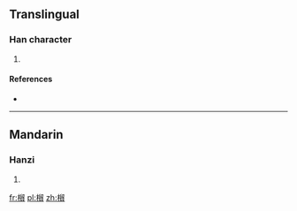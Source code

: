 ==Translingual==

===Han character===
{{Han char|rn=75|rad=木|as=12|sn=16|four=|canj=木竹竹金 (DHHC)}}

# {{defn|Han|sort=木12}}

====References====
* {{Han ref|kx=0555.160|dkj=15600|dj=0945.030|hdz=21294.080|uh=6A6E|ud=27246}}

----

==Mandarin==

===Hanzi===
{{cmn-hanzi|pin=[[liǔ]] ([[liu3]])|wg=liu<sup>3</sup>}}

# {{defn|Mandarin|sort=木12}}

[[fr:橮]]
[[pl:橮]]
[[zh:橮]]